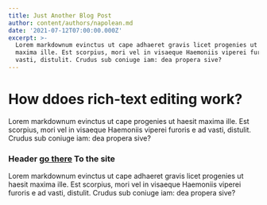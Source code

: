 ```yaml
---
title: Just Another Blog Post
author: content/authors/napolean.md
date: '2021-07-12T07:00:00.000Z'
excerpt: >-
  Lorem markdownum evinctus ut cape adhaeret gravis licet progenies ut haesit
  maxima ille. Est scorpius, mori vel in visaeque Haemoniis viperei furoris e ad
  vasti, distulit. Crudus sub coniuge iam: dea propera sive?
---
```

# How ddoes rich-text editing work?

Lorem markdownum evinctus ut cape <Highlight>progenies ut haesit</Highlight> maxima ille. Est scorpius, mori vel in visaeque Haemoniis viperei furoris e ad vasti, distulit. Crudus sub coniuge iam: dea propera sive?

<Hero
  tagline="Here's some text above the other text"
  headline="This Big Text is Totally Awesome"
  text="Phasellus scelerisque, libero eu finibus rutrum, risus risus accumsan libero, nec molestie urna dui a leo."
/>

<Testimonial
  author="Phil Karlton"
  color="tint"
  quote="There are only two hard things in Computer Science: cache invalidation and naming things."
/>

### Header [go there](http://example.com) To the site

<Testimonial
  author="Phil Karlton"
  color="primary"
  quote="There are only two hard things in Computer Science: cache invalidation and naming things."
/>

Lorem markdownum evinctus ut cape adhaeret gravis licet progenies ut haesit maxima ille. Est scorpius, mori vel in visaeque Haemoniis viperei furoris e ad vasti, distulit. Crudus sub coniuge iam: dea propera sive?

<Testimonial
  author="Phil Karlton"
  color="primary"
  quote="There are only two hard things in Computer Science: cache invalidation and naming things."
/>
